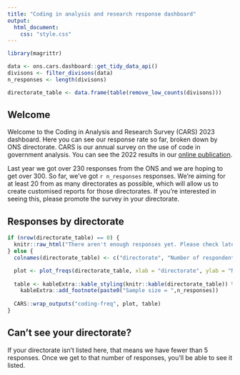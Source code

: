 ```yaml
---
title: "Coding in analysis and research response dashboard"
output: 
  html_document: 
    css: "style.css"
---
```


```r

library(magrittr)

data <- ons.cars.dashboard::get_tidy_data_api()
divisons <- filter_divisons(data)
n_responses <- length(divisons)

directorate_table <- data.frame(table(remove_low_counts(divisons)))

```

## Welcome

Welcome to the Coding in Analysis and Research Survey (CARS) 2023 dashboard. Here you can see our response rate so far, broken down by ONS directorate. CARS is our annual survey on the use of code in government analysis. You can see the 2022 results in our [online publication](https://best-practice-and-impact.github.io/CARS/). 

Last year we got over 230 responses from the ONS and we are hoping to get over 300. So far, we've got `r n_responses` responses. We're aiming for at least 20 from as many directorates as possible, which will allow us to create customised reports for those directorates. If you're interested in seeing this, please promote the survey in your directorate.


## Responses by directorate

```r

if (nrow(directorate_table) == 0) {
  knitr::raw_html("There aren't enough responses yet. Please check later - this page will update once per hour.")
} else {
  colnames(directorate_table) <- c("directorate", "Number of respondents")

  plot <- plot_freqs(directorate_table, xlab = "directorate", ylab = "Number of respondents", n = n_responses, font_size = 14, height = 400 + 50 * nrow(directorate_table), width = 800)
  
  table <- kableExtra::kable_styling(knitr::kable(directorate_table)) %>% 
    kableExtra::add_footnote(paste0("Sample size = ",n_responses)) 
  
  CARS::wrap_outputs("coding-freq", plot, table)
}

```

## Can't see your directorate?

If your directorate isn't listed here, that means we have fewer than 5 responses. Once we get to that number of responses, you'll be able to see it listed.

